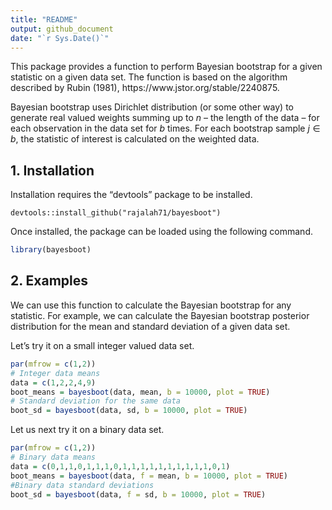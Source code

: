 ```yaml
---
title: "README"
output: github_document
date: "`r Sys.Date()`"
---
```


This package provides a function to perform Bayesian bootstrap for a given statistic on a given data set. The function is based on the algorithm described by Rubin (1981), https://www.jstor.org/stable/2240875.

Bayesian bootstrap uses Dirichlet distribution (or some other way) to generate real valued weights summing up to $n$ -- the length of the data -- for each observation in the data set for $b$ times. For each bootstrap sample $j\in b$, the statistic of interest is calculated on the weighted data. 

## 1. Installation

Installation requires the "devtools" package to be installed.

```{}
devtools::install_github("rajalah71/bayesboot")
```

Once installed, the package can be loaded using the following command.

```r
library(bayesboot)
```

## 2. Examples

We can use this function to calculate the Bayesian bootstrap for any statistic. For example, we can calculate the Bayesian bootstrap posterior distribution for the mean and standard deviation of a given data set.

Let's try it on a small integer valued data set.

```r
par(mfrow = c(1,2))
# Integer data means
data = c(1,2,2,4,9)
boot_means = bayesboot(data, mean, b = 10000, plot = TRUE)
# Standard deviation for the same data
boot_sd = bayesboot(data, sd, b = 10000, plot = TRUE)
```

Let us next try it on a binary data set.

```r
par(mfrow = c(1,2))
# Binary data means
data = c(0,1,1,0,1,1,1,0,1,1,1,1,1,1,1,1,1,1,0,1)
boot_means = bayesboot(data, f = mean, b = 10000, plot = TRUE)
#Binary data standard deviations
boot_sd = bayesboot(data, f = sd, b = 10000, plot = TRUE)
```
